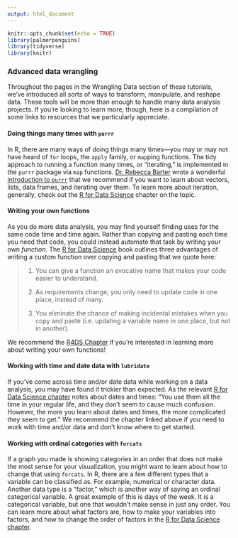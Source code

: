 ```yaml
---
output: html_document
---
```


```r
knitr::opts_chunk$set(echo = TRUE)
library(palmerpenguins)
library(tidyverse)
library(knitr)
```

### Advanced data wrangling

Throughout the pages in the Wrangling Data section of these tutorials, we've introduced all sorts of ways to transform, manipulate, and reshape data. These tools will be more than enough to handle many data analysis projects. If you're looking to learn more, though, here is a compilation of some links to resources that we particularly appreciate.

#### Doing things many times with `purrr`

In R, there are many ways of doing things many times---you may or may not have heard of `for` loops, the `apply` family, or `map`ping functions. The tidy approach to running a function many times, or "iterating," is implemented in the `purrr` package via `map` functions. [Dr. Rebecca Barter](http://www.rebeccabarter.com/) wrote a wonderful [introduction to `purrr`](http://www.rebeccabarter.com/blog/2019-08-19_purrr/) that we recommend if you want to learn about vectors, lists, data frames, and iterating over them. To learn more about iteration, generally, check out the [R for Data Science](https://r4ds.had.co.nz/iteration.html) chapter on the topic.

#### Writing your own functions

As you do more data analysis, you may find yourself finding uses for the same code time and time again. Rather than copying and pasting each time you need that code, you could instead automate that task by writing your own _function_. The [R for Data Science](https://r4ds.had.co.nz/index.html) book outlines three advantages of writing a custom function over copying and pasting that we quote here:

> 1) You can give a function an evocative name that makes your code easier to understand.
> 
> 2) As requirements change, you only need to update code in one place, instead of many.
> 
> 3) You eliminate the chance of making incidental mistakes when you copy and paste (i.e. updating a variable name in one place, but not in another).

We recommend the [R4DS Chapter](https://r4ds.had.co.nz/functions.html) if you're interested in learning more about writing your own functions!

#### Working with time and date data with `lubridate`

If you've come across time and/or date data while working on a data analysis, you may have found it trickier than expected. As the relevant [R for Data Science chapter](https://r4ds.had.co.nz/dates-and-times.html) notes about dates and times: "You use them all the time in your regular life, and they don’t seem to cause much confusion. However, the more you learn about dates and times, the more complicated they seem to get." We recommend the chapter linked above if you need to work with time and/or data and don't know where to get started.

#### Working with ordinal categories with `forcats`

If a graph you made is showing categories in an order that does not make the most sense for your visualization, you might want to learn about how to change that using `forcats`. In R, there are a few different types that a variable can be classified as. For example, numerical or character data. Another data type is a "factor," which is another way of saying an ordinal categorical variable. A great example of this is days of the week. It is a categorical variable, but one that wouldn't make sense in just any order. You can learn more about what factors are, how to make your variables into factors, and how to change the order of factors in the [R for Data Science chapter](https://r4ds.had.co.nz/factors.html). 
